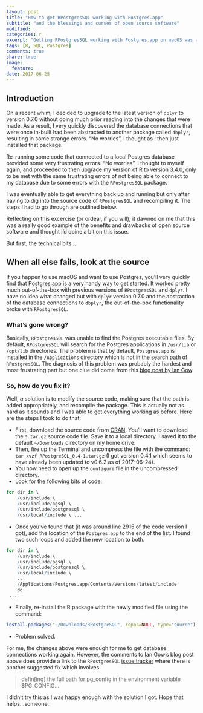 ```yaml
---
layout: post
title: "How to get RPostgresSQL working with Postgres.app"
subtitle: "and the blessings and curses of open source software"
modified:
categories: r
excerpt: "Getting RPostgresSQL working with Postgres.app on macOS was a real eye opener on the pros and cons of open source software."
tags: [R, SQL, Postgres]
comments: true
share: true
image:
  feature:
date: 2017-06-25
---
```

  
## Introduction
On a recent whim, I decided to upgrade to the latest version of `dplyr` to version 0.7.0 without doing much prior reading into the changes that were made.  As a result, I very quickly discovered the database connections that were once in-built had been abstracted to another package called `dbplyr`, resulting in some strange errors.  "No worries", I thought as I then just installed that package.  

Re-running some code that connected to a local Postgres database provided some very frustrating errors.  "No worries", I thought to myself again, and proceeded to then upgrade my version of R to version 3.4.0, only to be met with the same frustrating errors of not being able to connect to my database due to some errors with the `RPostgresSQL` package.  

I was eventually able to get everything back up and running but only after having to dig into the source code of `RPostgresSQL` and recompiling it.  The steps I had to go through are outlined below.

Reflecting on this excercise (or ordeal, if you will), it dawned on me that this was a really good example of the benefits and drawbacks of open source software and thought I'd opine a bit on this issue.  

But first, the technical bits...

## When all else fails, look at the source
If you happen to use macOS and want to use Postgres, you'll very quickly find that [Postgres.app](https://postgresapp.com) is a very handy way to get started.  It worked pretty much out-of-the-box with previous versions of `RPostgresSQL` and `dplyr`.  I have no idea what changed but with `dplyr` version 0.7.0 and the abstraction of the database connections to `dbplyr`, the out-of-the-box functionality broke with `RPostgresSQL`.  

### What's gone wrong?  
Basically, `RPostgresSQL` was unable to find the Postgres executable files.  By default, `RPostgresSQL` will search for the Postgres applications in `/usr/lib` or `/opt/lib` directories.  The problem is that by default, `Postgres.app` is installed in the `/Applications` directory which is not in the search path of `RPostgresSQL`.  The diagnosis of this problem was probably the hardest and most frustrating part but one clue did come from this [blog post by Ian Gow](https://iangow.wordpress.com/2011/04/23/installing-rpostgresql-with-r-2-13-on-a-mac/).  

### So, how do you fix it?  
Well, *a* solution is to modify the source code, making sure that the path is added appropriately, and recompile the package.  This is actually not as hard as it sounds and I was able to get everything working as before.  Here are the steps I took to do that:

   * First, download the source code from [CRAN](https://cran.r-project.org/web/packages/RPostgreSQL/index.html).  You'll want to download the `*.tar.gz` source code file.  Save it to a local directory.  I saved it to the default `~/Downloads` directory on my home drive.
   * Then, fire up the Terminal and uncompress the file with the command: `tar xvzf RPostgreSQL_0.4-1.tar.gz` (I got version 0.4.1 which seems to have already been updated to v0.6.2 as of 2017-06-24).
   * You now need to open up the `configure` file in the uncompressed directory.
   * Look for the following bits of code:
   
```r
for dir in \
	/usr/include \
	/usr/include/pgsql \
	/usr/include/postgresql \
	/usr/local/include \ ...
```   
   
   * Once you've found that (it was around line 2915 of the code version I got), add the location of the `Postgres.app` to the end of the list.  I found two such loops and added the new location to both.

```r
for dir in \
	/usr/include \
	/usr/include/pgsql \
	/usr/include/postgresql \
	/usr/local/include \
	...
	/Applications/Postgres.app/Contents/Versions/latest/include
	do 
 ...
```
   
   * Finally, re-install the R package with the newly modified file using the command:

```r
install.packages("~/Downloads/RPostgreSQL", repos=NULL, type="source")
``` 

   * Problem solved.
   
For me, the changes above were enough for me to get database connections working again.  However, the comments to Ian Gow's blog post above does provide a link to the `RPostgresSQL` [issue tracker](https://code.google.com/archive/p/rpostgresql/issues/30) where there is another suggested fix which involves 

>  defin[ing] the full path for pg_config in the environment variable $PG_CONFIG...

I didn't try this as I was happy enough with the solution I got.  Hope that helps...someone.



